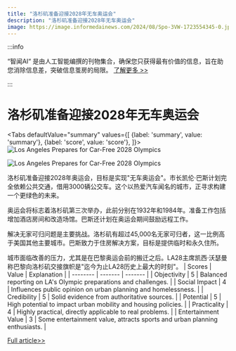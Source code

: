 ```yaml
---
title: "洛杉矶准备迎接2028年无车奥运会"
description: "洛杉矶准备迎接2028年无车奥运会"
image: https://image.informedainews.com/2024/08/Spo-3VW-1723554345-0.jpg
---
```



:::info

“智闻AI“ 是由人工智能编撰的刊物集合，确保您只获得最有价值的信息，旨在助您消除信息差，突破信息茧房的局限。  [了解更多 >>](/)

:::

# 洛杉矶准备迎接2028年无车奥运会


<Tabs
	defaultValue="summary"
	values={[
	{label: 'summary', value: 'summary'},
	{label: 'score', value: 'score'},
]}>
<TabItem value="summary">
<img
  src="https://image.informedainews.com/2024/08/Spo-3VW-1723554345-0.jpg"
  alt="Los Angeles Prepares for Car-Free 2028 Olympics"
/>

<img
  src="https://image.informedainews.com/2024/08/Spo-E1v-1723554345-1.jpg"
  alt="Los Angeles Prepares for Car-Free 2028 Olympics"
/>



洛杉矶准备迎接2028年奥运会，目标是实现"无车奥运会"。市长凯伦·巴斯计划完全依赖公共交通，借用3000辆公交车。这个以热爱汽车闻名的城市，正寻求构建一个更绿色的未来。

奥运会将标志着洛杉矶第三次举办，此前分别在1932年和1984年。准备工作包括增加酒店房间和改造场馆。巴斯还计划在奥运会期间鼓励远程工作。

解决无家可归问题是主要挑战。洛杉矶有超过45,000名无家可归者，这一比例高于美国其他主要城市。巴斯致力于住房解决方案，目标是提供临时和永久住所。

城市面临改善的压力，尤其是在巴黎奥运会前的搬迁之后。LA28主席凯西·沃瑟曼称巴黎向洛杉矶交接旗帜是"迄今为止LA28历史上最大的时刻"。
</TabItem>
<TabItem value="score">
	| Scores     | Value   | Explanation |
	| -------- | ------- | ------- |
	| Objectivity  | 5    | Balanced reporting on LA's Olympic preparations and challenges.    |
	| Social Impact | 4     | Influences public opinion on urban planning and homelessness.    |
	| Credibility    | 5    | Solid evidence from authoritative sources.    |
	| Potential    | 5    | High potential to impact urban mobility and housing policies.    |
	| Practicality    | 4    | Highly practical, directly applicable to real problems.    |
	| Entertainment Value    | 3    | Some entertainment value, attracts sports and urban planning enthusiasts.    |
</TabItem>
</Tabs>

[Full article>>](https://www.theguardian.com/us-news/article/2024/aug/12/no-cars-games-la-olympics-2028-public-transportation)
